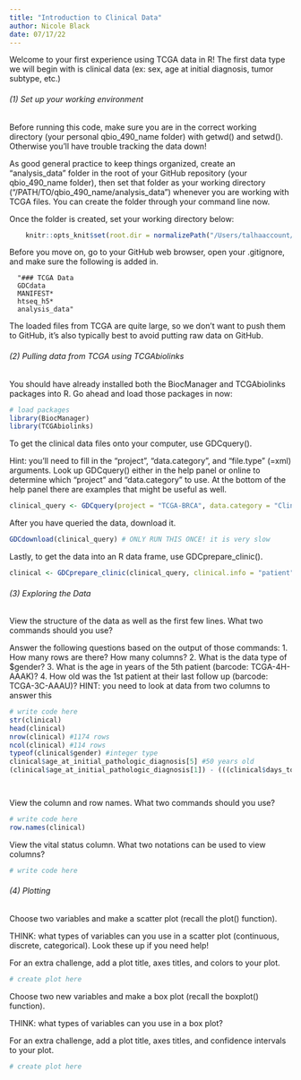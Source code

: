 ```yaml
---
title: "Introduction to Clinical Data"
author: Nicole Black
date: 07/17/22
---
```


Welcome to your first experience using TCGA data in R! The first data type we will begin with is clinical data (ex: sex, age at initial diagnosis, tumor subtype, etc.)

###### (1) Set up your working environment

Before running this code, make sure you are in the correct working directory (your personal qbio_490_name folder) with getwd() and setwd(). Otherwise you’ll have trouble tracking the data down!

As good general practice to keep things organized, create an "analysis_data" folder in the root of your GitHub repository (your qbio_490_name folder), then set that folder as your working directory ("/PATH/TO/qbio_490_name/analysis_data") whenever you are working with TCGA files. You can create the folder through your command line now.

Once the folder is created, set your working directory below:

```r
    knitr::opts_knit$set(root.dir = normalizePath("/Users/talhaaccount/Desktop/Qbio_490_R/qbio_490_talha/analysis_data/"))
```

Before you move on, go to your GitHub web browser, open your .gitignore, and make sure the following is added in. 

      "### TCGA Data
      GDCdata
      MANIFEST*
      htseq_h5*
      analysis_data"

The loaded files from TCGA are quite large, so we don't want to push them to GitHub, it's also typically best to avoid putting raw data on GitHub.

###### (2) Pulling data from TCGA using TCGAbiolinks

You should have already installed both the BiocManager and TCGAbiolinks packages into R. Go ahead and load those packages in now:

```r
# load packages
library(BiocManager)
library(TCGAbiolinks)
```

To get the clinical data files onto your computer, use GDCquery(). 

Hint: you'll need to fill in the "project", "data.category", and "file.type" (=xml) arguments. Look up GDCquery() either in the help panel or online to determine which "project" and "data.category" to use. At the bottom of the help panel there are examples that might be useful as well.

```r
clinical_query <- GDCquery(project = "TCGA-BRCA", data.category = "Clinical", file.type = "xml")

```

After you have queried the data, download it.

```r
GDCdownload(clinical_query) # ONLY RUN THIS ONCE! it is very slow
```

Lastly, to get the data into an R data frame, use GDCprepare_clinic().

```r
clinical <- GDCprepare_clinic(clinical_query, clinical.info = "patient") #into data fram
```

###### (3) Exploring the Data

View the structure of the data as well as the first few lines. What two commands should you use?

Answer the following questions based on the output of those commands: 
1. How many rows are there? How many columns?
2. What is the data type of $gender?
3. What is the age in years of the 5th patient (barcode: TCGA-4H-AAAK)?
4. How old was the 1st patient at their last follow up (barcode: TCGA-3C-AAAU)? HINT: you need to look at data from two columns to answer this

```r
# write code here
str(clinical)
head(clinical)
nrow(clinical) #1174 rows
ncol(clinical) #114 rows
typeof(clinical$gender) #integer type
clinical$age_at_initial_pathologic_diagnosis[5] #50 years old
(clinical$age_at_initial_pathologic_diagnosis[1]) - (((clinical$days_to_last_followup[1])/365))




```

View the column and row names. What two commands should you use?

```r
# write code here
row.names(clinical)
```

View the vital status column. What two notations can be used to view columns? 

```r
# write code here
```

###### (4) Plotting

Choose two variables and make a scatter plot (recall the plot() function).

THINK: what types of variables can you use in a scatter plot (continuous, discrete, categorical). Look these up if you need help!

For an extra challenge, add a plot title, axes titles, and colors to your plot.

```r
# create plot here
```

Choose two new variables and make a box plot (recall the boxplot() function).

THINK: what types of variables can you use in a box plot?

For an extra challenge, add a plot title, axes titles, and confidence intervals to your plot.

```r
# create plot here
```

